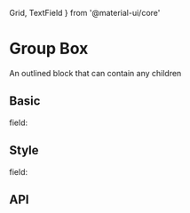   Grid,
  TextField
} from '@material-ui/core'


<Meta title="Group/Group Box" component={GroupBox}/>

# Group Box

An outlined block that can contain any children

## Basic

<Preview>
  <Story name="Basic">
    <Grid container>
      <Grid item>
        <GroupBox label={'basic'}>
          <Grid container spacing={2} alignItems={'center'}>
            <Grid item>
              field:
            </Grid>
            <Grid item>
              <TextField variant={'outlined'}/>
            </Grid>
          </Grid>
        </GroupBox>
      </Grid>
    </Grid>
  </Story>
</Preview>

## Style

<Preview>
  <Story name="Style">
    <Grid container>
      <Grid item>
        <GroupBox style={{ borderColor: 'red', fontWeight: 'bold' }} label={'style'}>
          <Grid container spacing={2} alignItems={'center'}>
            <Grid item>
              field:
            </Grid>
            <Grid item>
              <TextField variant={'outlined'}/>
            </Grid>
          </Grid>
        </GroupBox>
      </Grid>
    </Grid>
  </Story>
</Preview>

## API

<Props of={GroupBox}/>
